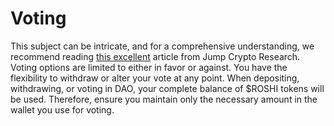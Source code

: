# Voting

This subject can be intricate, and for a comprehensive understanding, we recommend reading [this excellent](https://jumpcrypto.com/square-root-voting/) article from Jump Crypto Research.
Voting options are limited to either in favor or against.
You have the flexibility to withdraw or alter your vote at any point.
When depositing, withdrawing, or voting in DAO, your complete balance of $ROSHI tokens will be used. Therefore, ensure you maintain only the necessary amount in the wallet you use for voting.





